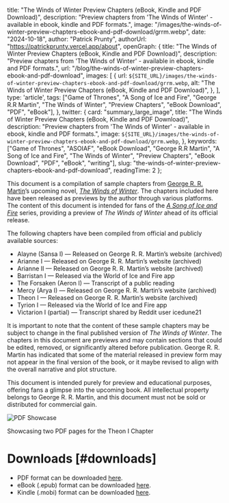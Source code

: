 
  title: "The Winds of Winter Preview Chapters (eBook, Kindle and PDF Download)",
  description: "Preview chapters from 'The Winds of Winter' - available in ebook, kindle and PDF formats.",
  image: "/images/the-winds-of-winter-preview-chapters-ebook-and-pdf-download/grrm.webp",
  date: "2024-10-18",
  author: "Patrick Prunty",
  authorUrl: "https://patrickprunty.vercel.app/about",
  openGraph: {
    title: "The Winds of Winter Preview Chapters (eBook, Kindle and PDF Download)",
    description: "Preview chapters from 'The Winds of Winter' - available in ebook, kindle and PDF formats.",
    url: "/blog/the-winds-of-winter-preview-chapters-ebook-and-pdf-download",
    images: [
      {
        url: `${SITE_URL}/images/the-winds-of-winter-preview-chapters-ebook-and-pdf-download/grrm.webp`,
        alt: "The Winds of Winter Preview Chapters (eBook, Kindle and PDF Download)",
      },
    ],
    type: 'article',
    tags: ["Game of Thrones", "A Song of Ice and Fire", "George R.R Martin", "The Winds of Winter", "Preview Chapters", "eBook Download", "PDF", "eBook"],
  },
  twitter: {
    card: "summary_large_image",
    title: "The Winds of Winter Preview Chapters (eBook, Kindle and PDF Download)",
    description: "Preview chapters from 'The Winds of Winter' - available in ebook, kindle and PDF formats.",
    image: `${SITE_URL}/images/the-winds-of-winter-preview-chapters-ebook-and-pdf-download/grrm.webp`,
  },
  keywords: ["Game of Thrones", "ASOIAF", "eBook Download", "George R.R Martin", "A Song of Ice and Fire", "The Winds of Winter", "Preview Chapters", "eBook Download", "PDF", "eBook", "writing"],
  slug: "the-winds-of-winter-preview-chapters-ebook-and-pdf-download",
  readingTime: 2
};


This document is a compilation of sample chapters from [George R. R. Martin](https://en.wikipedia.org/wiki/George_R._R._Martin)’s upcoming novel, [*The Winds of Winter*](https://en.wikipedia.org/wiki/The_Winds_of_Winter). The chapters included here have been released as previews by the author through various platforms. The content of this document is intended for fans of the [*A Song of Ice and Fire*](https://en.wikipedia.org/wiki/A_Song_of_Ice_and_Fire) series, providing a preview of *The Winds of Winter* ahead of its official release.

The following chapters have been compiled from official and publicly available sources:

* Alayne (Sansa I) — Released on George R. R. Martin’s website (archived)
* Arianne I — Released on George R. R. Martin’s website (archived)
* Arianne II — Released on George R. R. Martin’s website (archived)
* Barristan I — Released via the World of Ice and Fire app
* The Forsaken (Aeron I) — Transcript of a public reading
* Mercy (Arya I) — Released on George R. R. Martin’s website (archived)
* Theon I — Released on George R. R. Martin’s website (archived)
* Tyrion I — Released via the World of Ice and Fire app
* Victarion I (partial) — Transcript shared by Reddit user icedune21


It is important to note that the content of these sample chapters may be subject to change in the final published version of *The Winds of Winter*. The chapters in this document are previews and may contain sections that could be edited, removed, or significantly altered before publication. George R. R. Martin has indicated that some of the material released in preview form may not appear in the final version of the book, or it maybe revised to align with the overall narrative and plot structure.

This document is intended purely for preview and educational purposes, offering fans a glimpse into the upcoming book. All intellectual property belongs to George R. R. Martin, and this document must not be sold or distributed for commercial gain.

![PDF Showcase](/images/the-winds-of-winter-preview-chapters-ebook-and-pdf-download/pdf-showcase.png)
<Caption>Showcasing two PDF pages for the Theon I Chapter</Caption>

# Downloads [#downloads]

- PDF format can be downloaded [here](/downloads/The%20Winds%20of%20Winter%20(Preview%20Chapters)%20-%20by%20George%20R.R%20Martin%20Compiled%20by%20Patrick%20P.pdf).
- eBook (.epub) format can be downloaded [here](/downloads/The%20Winds%20of%20Winter%20(Preview%20Chapters)%20-%20by%20George%20R.R%20Martin%20Compiled%20by%20Patrick%20P.epub).
- Kindle (.mobi) format can be downloaded [here](/downloads/The%20Winds%20of%20Winter%20(Preview%20Chapters)%20-%20by%20George%20R.R%20Martin%20Compiled%20by%20Patrick%20P.mobi).
